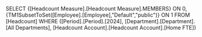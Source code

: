 SELECT {[Headcount Measure].[Headcount Measure].MEMBERS} ON 0, {TM1SubsetToSet([Employee].[Employee],"Default","public")} ON 1 FROM [Headcount] WHERE ([Period].[Period].[2024], [Department].[Department].[All Departments], [Headcount Account].[Headcount Account].[Home FTE])